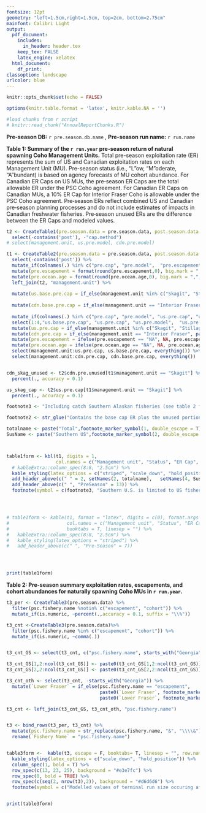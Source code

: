 ```yaml
---
fontsize: 12pt
geometry: "left=1.5cm,right=1.5cm, top=2cm, bottom=2.75cm"
mainfont: Calibri Light
output:
  pdf_document:
    includes:
      in_header: header.tex
    keep_tex: FALSE
    latex_engine: xelatex
  html_document:
    df_print: 
classoption: landscape
urlcolor: blue
---
```




```r
knitr::opts_chunk$set(echo = FALSE)

options(knitr.table.format = 'latex', knitr.kable.NA = '')

#load chunks from r script
# knitr::read_chunk("AnnualReportChunks.R")


```

\thispagestyle{empty}

**Pre-season DB:** `r pre.season.db.name` , **Pre-season run name:** `r run.name`  \newline


**Table 1: Summary of the `r run.year` pre-season return of natural spawning Coho Management Units.**
Total pre-season exploitation rate (ER) represents the sum of US and Canadian exploitation rates on each
Management Unit (MU). Pre-season status (i.e., "L"ow, "M"oderate, "A"bundant) is based on agency forecasts of MU cohort abundance.
For Canadian ER Caps on US MUs, the pre‐season ER Caps are the total allowable ER
under the PSC Coho agreement. For Canadian ER Caps on Canadian MUs, a 10% ER Cap for Interior Fraser Coho is allowable under the PSC Coho
agreement. Pre‐season ERs reflect combined US and Canadian pre‐season planning processes and do not include estimates of impacts in Canadian
freshwater fisheries. Pre‐season unused ERs are the difference between the ER Caps and modeled values.



```r

t2 <- CreateTable1(pre.season.data = pre.season.data, post.season.data = pre.season.data, run.year = run.year) %>%
  select(-contains('post'), -"cap.method")
# select(management.unit, us.pre.model, cdn.pre.model)

t1 <- CreateTable2(pre.season.data = pre.season.data, post.season.data = pre.season.data, run.year = run.year) %>%
  select(-contains('post')) %>%
  mutate_if(colnames(.) %in% c("pre.cap", "pre.model",  "pre.escapement", "pre.ocean.age"), ~as.double(as.character(.))) %>%
  mutate(pre.escapement = format(round(pre.escapement,0), big.mark = ",", trim = TRUE, na.encode = TRUE)) %>%
  mutate(pre.ocean.age = format(round(pre.ocean.age,0), big.mark = ",", trim = TRUE, na.encode = TRUE)) %>%
  left_join(t2, "management.unit") %>%
  
  mutate(us.base.pre.cap = if_else(management.unit %in% c("Skagit", "Stillaguamish", "Snohomish", "Hood Canal", "US Strait JDF", "Quillayute", "Hoh", "Queets", "Grays Harbor"), us.pre.cap - cdn.pre.unused,  us.pre.cap)) %>%
  
  mutate(cdn.base.pre.cap = if_else(management.unit == "Interior Fraser", cdn.pre.cap - us.pre.unused, cdn.pre.cap))  %>%
  
  mutate_if(colnames(.) %in% c("pre.cap", "pre.model", "us.pre.cap", "us.pre.model",  "us.pre.unused",  "cdn.pre.cap", "cdn.pre.model", "cdn.pre.unused", "cdn.base.pre.cap", "us.base.pre.cap"),  ~percent(.,accuracy = 0.1, suffix = "\\%")) %>%
  select(1:4,"us.base.pre.cap", "us.pre.cap", "us.pre.model",  "us.pre.unused", "cdn.base.pre.cap", "cdn.pre.cap", "cdn.pre.model", "cdn.pre.unused", everything())%>%
  mutate(us.pre.cap = if_else(management.unit %in% c("Skagit", "Stillaguamish", "Snohomish", "Hood Canal", "US Strait JDF", "Quillayute", "Hoh", "Queets", "Grays Harbor"), paste(us.pre.cap, footnote_marker_symbol(4, "latex",), sep = " "), us.pre.cap ))%>%
  mutate(cdn.pre.cap = if_else(management.unit == "Interior Fraser", paste(cdn.pre.cap, footnote_marker_symbol(4, "latex"), sep = " "), cdn.pre.cap)) %>%
  mutate(pre.escapement = ifelse(pre.escapement == "NA", NA, pre.escapement)) %>%
  mutate(pre.ocean.age = ifelse(pre.ocean.age == "NA", NA, pre.ocean.age)) %>%
  select(management.unit:us.pre.cap, us.base.pre.cap, everything()) %>%
  select(management.unit:cdn.pre.cap, cdn.base.pre.cap, everything())


cdn_skag_unused <- t2$cdn.pre.unused[t1$management.unit == "Skagit"] %>%
  percent(., accuracy = 0.1)

us_skag_cap <- t2$us.pre.cap[t1$management.unit == "Skagit"] %>%
  percent(., accuracy = 0.1)

footnote3 <- "Including catch Southern Alaskan fisheries (see table 2 for details)."

footnote2 <- str_glue("Contains the base cap ER plus the unused portion of the intercepting party's ER. For example in the preseason, Skagit includes US share plus the unused {cdn_skag_unused} Canadian allocation, totalling {us_skag_cap} total US allocation.")

totalname <- paste("Total",footnote_marker_symbol(1, double_escape = T), sep=" ")
SusName <- paste("Southern US",footnote_marker_symbol(2, double_escape = T), sep=" ")



table1form <- kbl(t1, digits = 1,
                  col.names = c("Management unit", "Status", "ER Cap", "ER Model", paste0("US Base Cap", footnote_marker_symbol(3)),"US ER Cap", "US ER Model", "US Unused", paste0("Cdn Base Cap",  footnote_marker_symbol(3)),"Cdn ER Cap", "Cdn ER Model", "Cdn Unused",  "Escapement", "Recruitment (Ocean Age-3)"), escape = F,  linesep = "", booktabs = T, format = "latex") %>%
  # kableExtra::column_spec(8:8, "2.5cm") %>%
  kable_styling(latex_options = c("striped", "scale_down", "hold_position")) %>%
  add_header_above(c(" " = 2, setNames(2, totalname),   setNames(4, SusName), "Canadian" = 4), escape = FALSE)  %>%
  add_header_above(c(" ", "PreSeason" = 13)) %>%
  footnote(symbol = c(footnote3, "Southern U.S. is limited to US fisheries south of the Canadian border.", "ER Cap before the unused portion from the intercepting party is included.",  footnote2), threeparttable = T)




# table1form <- kable(t1, format = "latex", digits = c(0), format.args = list(big.mark =","), escape = T,
#                     col.names = c("Management unit", "Status", "ER Cap", "ER Model", "Southern US ER Model", "Cdn ER Model", "Escapement", "Recruitment (Ocean Age-3)"), label = "GUYUYUYUYUY",
#                     booktabs = T, linesep = "") %>%
#   kableExtra::column_spec(8:8, "2.5cm") %>%
#   kable_styling(latex_options = "striped") %>%
#   add_header_above(c(" ", "Pre-Season" = 7))




print(table1form)


```


\newpage 
\thispagestyle{empty}

**Table 2: Pre-season summary exploitation rates, escapements, and cohort abundances for naturally spawning Coho MUs in `r run.year`.**


```r

t3_per <- CreateTable3(pre.season.data) %>%
  filter(psc.fishery.name %notin% c("escapement", "cohort")) %>%
  mutate_if(is.numeric, ~percent(.,accuracy = 0.1, suffix = "\\%"))

t3_cnt <-CreateTable3(pre.season.data)%>%
  filter(psc.fishery.name %in% c("escapement", "cohort")) %>%
  mutate_if(is.numeric, ~comma(.))


t3_cnt_GS <- select(t3_cnt, c("psc.fishery.name", starts_with("Georgia")))

t3_cnt_GS[1,2:ncol(t3_cnt_GS)] <- paste0(t3_cnt_GS[1,2:ncol(t3_cnt_GS)], footnote_marker_symbol(3))
t3_cnt_GS[2,2:ncol(t3_cnt_GS)] <- paste0(t3_cnt_GS[2,2:ncol(t3_cnt_GS)], footnote_marker_symbol(2))

t3_cnt_oth <- select(t3_cnt, -starts_with("Georgia")) %>%
  mutate(`Lower Fraser` = if_else(psc.fishery.name == "escapement",
                                  paste0(`Lower Fraser`, footnote_marker_symbol(1)," "),
                                  paste0(`Lower Fraser`, footnote_marker_symbol(2))))

t3_cnt <- left_join(t3_cnt_GS, t3_cnt_oth, "psc.fishery.name")


t3 <- bind_rows(t3_per, t3_cnt) %>%
  mutate(psc.fishery.name = str_replace(psc.fishery.name, "&", "\\\\&")) %>%
  rename(`Fishery Name` = "psc.fishery.name") 


table3form <-  kable(t3, escape = F, booktabs= T, linesep = "", row.names = FALSE, col.names = linebreak(c("Fishery name",  "Lower\nFraser","Interior\nFraser","Georgia\nStrait", "Skagit", "Stillaguamish", "Snohomish", "Hood Canal", "US Strait\nJDF", "Quillayute", "Hoh", "Queets", "Grays\nHarbor"))) %>%
  kable_styling(latex_options = c("scale_down", "hold_position")) %>%
  column_spec(1, bold = T) %>%
  row_spec(c(13, 23, 25), background = "#e3e7fc") %>%
  row_spec(0, bold = TRUE) %>%
  row_spec(c(seq(2, nrow(t3),2)), background = "#d6d6d6") %>%
  footnote(symbol = c("Modelled values of terminal run size occuring after lower Fraser in river fisheries", " Modelled values of terminal run size that are not directly estimated", "Modelled values that are not directly estimated"), threeparttable = T)


print(table3form)

```

